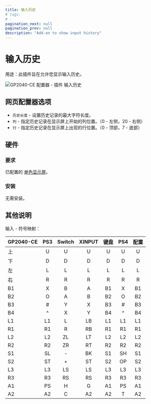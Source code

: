 ```yaml
---
title: 输入历史
# tags:
# -
pagination_next: null
pagination_prev: null
description: "Add-on to show input history"
---
```


# 输入历史

用途：此插件旨在允许您显示输入历史。

![GP2040-CE 配置器 - 插件 输入历史](../assets/images/gpc-add-ons-input-history.png)

## 网页配置器选项

- `历史长度` - 设置历史记录的最大字符长度。
- `列` - 指定历史记录在显示屏上开始的列位置。（0 - 左侧，20 - 右侧）
- `行` - 指定历史记录在显示屏上出现的行位置。（0 - 顶部，7 - 底部）

## 硬件

### 要求

已配置的 [单色显示屏](../web-configurator/menu-pages/07-display-configuration.mdx)。

### 安装

无需安装。

## 其他说明

输入 - 符号映射：

| GP2040-CE | PS3 | Switch | XINPUT | 键盘 | PS4 | 配置 |
|-----------|:---:|:------:|:------:|:----:|:---:|:----:|
| 上        |  U  |    U   |    U   |   U  |  U  |   U  |
| 下        |  D  |    D   |    D   |   D  |  D  |   D  |
| 左        |  L  |    L   |    L   |   L  |  L  |   L  |
| 右        |  R  |    R   |    R   |   R  |  R  |   R  |
| B1        |  X  |    B   |    A   |  B1  |  X  |  B1  |
| B2        |  O  |    A   |    B   |  B2  |  O  |  B2  |
| B3        |  #  |    Y   |    X   |  B3  |  #  |  B3  |
| B4        |  ^  |    X   |    Y   |  B4  |  ^  |  B4  |
| L1        | L1  |    L   |   LB   |  L1  | L1  |  L1  |
| R1        | R1  |    R   |   RB   |  R1  | R1  |  R1  |
| L2        | L2  |   ZL   |   LT   |  L2  | L2  |  L2  |
| R2        | R2  |   ZR   |   RT   |  R2  | R2  |  R2  |
| S1        | SL  |    -   |   BK   |  S1  | SH  |  S1  |
| S2        | ST  |    +   |   ST   |  S2  | OP  |  S2  |
| L3        | L3  |   LS   |   LS   |  L3  | L3  |  L3  |
| R3        | R3  |   RS   |   RS   |  R3  | R3  |  R3  |
| A1        | PS  |    H   |    G   |  A1  | PS  |  A1  |
| A2        | A2  |    C   |   A2   |  A2  |  T  |  A2  |
